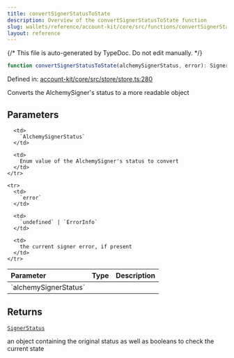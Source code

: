 ```yaml
---
title: convertSignerStatusToState
description: Overview of the convertSignerStatusToState function
slug: wallets/reference/account-kit/core/src/functions/convertSignerStatusToState
layout: reference
---
```


{/* This file is auto-generated by TypeDoc. Do not edit manually. */}

```ts
function convertSignerStatusToState(alchemySignerStatus, error): SignerStatus;
```

Defined in: [account-kit/core/src/store/store.ts:280](https://github.com/alchemyplatform/aa-sdk/blob/9f926c402d1661309abbf8eae8431e52e8c5e53f/account-kit/core/src/store/store.ts#L280)

Converts the AlchemySigner's status to a more readable object

## Parameters

<table>
  <thead>
    <tr>
      <th align="left">Parameter</th>
      <th align="left">Type</th>
      <th align="left">Description</th>
    </tr>
  </thead>

  <tbody>
    <tr>
      <td>
        `alchemySignerStatus`
      </td>

      <td>
        `AlchemySignerStatus`
      </td>

      <td>
        Enum value of the AlchemySigner's status to convert
      </td>
    </tr>

    <tr>
      <td>
        `error`
      </td>

      <td>
        `undefined` | `ErrorInfo`
      </td>

      <td>
        the current signer error, if present
      </td>
    </tr>

  </tbody>
</table>

## Returns

[`SignerStatus`](../type-aliases/SignerStatus.mdx)

an object containing the original status as well as booleans to check the current state
